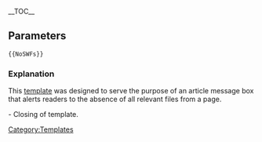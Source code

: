 {{Ambox|type=content|image=[[File:Wiki.png|55px|link=]]|text='''We haven't archived {{BASEPAGENAME}}!'''<br/>We either don't have the files for it, or we have yet to add them here! If you happen to have any files we might need, then please add them to this page.<br>}}
<includeonly>[[Category:Pages that are missing SWF files|{{PAGENAME}}]]</includeonly><noinclude>
__TOC__
==Parameters==
<pre>
{{NoSWFs}}
</pre>

===Explanation===
This [[:Category:Templates|template]] was designed to serve the purpose of an article message box that alerts readers to the absence of all relevant files from a page.

<code>{{NoSWFs</code> - Opening of template.<br>
<code>}}</code> - Closing of template.
[[Category:Templates]]</noinclude>
